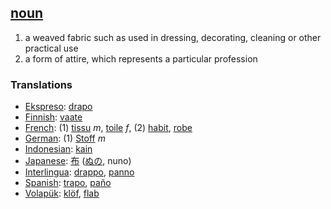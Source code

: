 == [[noun]] ==
# a weaved fabric such as used in dressing, decorating, cleaning or other practical use
# a form of attire, which represents a particular profession

=== Translations ===
*[[Ekspreso]]: [[drapo]]
*[[Finnish]]: [[vaate]]
*[[French]]: (1) [[tissu]] ''m'', [[toile]] ''f'', (2) [[habit]], [[robe]]
*[[German]]: (1) [[Stoff]] ''m''
*[[Indonesian]]: [[kain]]
*[[Japanese]]: [[布]] ([[ぬの]], nuno)
*[[Interlingua]]: [[drappo]], [[panno]]
*[[Spanish]]: [[trapo]], [[paño]]
*[[Volapük]]: [[klöf]], [[flab]]